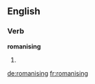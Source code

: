 ==English==

===Verb===
'''romanising'''

# {{present participle of|[[romanise]]}}

[[de:romanising]]
[[fr:romanising]]